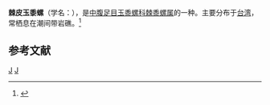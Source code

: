 {{Infraspeciesbox
| genus = Echininus
| species = cumingii
| forma = luchuana
| authority = Pilsbry, 1901
}}
'''棘皮玉黍螺'''（学名：''{{lang|la|Echininus cumingii f. luchuana}}''），是[[中腹足目|中腹足目]][[玉黍螺科|玉黍螺科]][[棘黍螺属|棘黍螺属]]的一种。主要分布于[[台湾|台湾]]，常栖息在潮间带岩礁。<ref>{{cite web|url=http://shell.sinica.edu.tw/chinese/shellbase_detail.php?science_no=294|title=国际贝库：棘皮玉黍螺|publisher=台湾贝类资料库|accessdate=2009-08-11|archive-date=2015-02-16|archive-url=https://web.archive.org/web/20150216214628/http://shell.sinica.edu.tw/chinese/shellbase_detail.php?science_no=294|dead-url=no}}</ref>

== 参考文献 ==
{{reflist}}

{{taxonbar}}
[[Category:_1901年描述的动物|J]]
[[Category:棘黍螺属|J]]